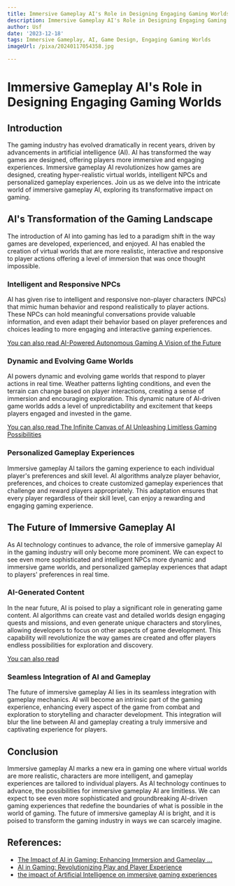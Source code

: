 ```yaml
---
title: Immersive Gameplay AI's Role in Designing Engaging Gaming Worlds
description: Immersive Gameplay AI's Role in Designing Engaging Gaming Worlds
author: Usf
date: '2023-12-18'
tags: Immersive Gameplay, AI, Game Design, Engaging Gaming Worlds
imageUrl: /pixa/20240117054358.jpg

---
```

# Immersive Gameplay AI's Role in Designing Engaging Gaming Worlds

## Introduction

The gaming industry has evolved dramatically in recent years, driven by advancements in  artificial intelligence (AI). AI has transformed the way games are  designed, offering players more immersive  and engaging experiences. Immersive gameplay AI revolutionizes how games are designed, creating hyper-realistic virtual worlds, intelligent NPCs and personalized gameplay  experiences.  Join us as we delve into the intricate  world of immersive gameplay AI,  exploring  its  transformative impact on gaming.

##  AI's Transformation of the Gaming Landscape

The introduction of AI  into gaming has led to  a paradigm shift in the way games are developed, experienced, and enjoyed. AI  has enabled the creation of virtual worlds that are more realistic, interactive and responsive to player actions offering a level  of immersion that was  once thought  impossible.

### Intelligent and Responsive NPCs

AI has given rise to intelligent and responsive non-player characters (NPCs) that mimic human behavior and  respond realistically to player actions. These NPCs can hold meaningful conversations provide valuable information, and even adapt their behavior based on player preferences and choices leading to more  engaging and interactive gaming experiences.

[You can also read AI-Powered Autonomous Gaming  A Vision of the Future](AI-Powered%20Autonomous%20Gaming%20A%20Vision%20of%20the%20Future)


### Dynamic  and Evolving Game  Worlds

AI powers dynamic and evolving  game worlds that respond  to  player actions in real time.  Weather patterns lighting conditions, and even the terrain can change based on  player interactions, creating a sense of immersion and encouraging exploration. This dynamic nature of AI-driven game worlds adds  a level of unpredictability and excitement that keeps players engaged and invested in  the  game.

[You can also read The Infinite Canvas of AI Unleashing Limitless Gaming  Possibilities](The%20Infinite%20Canvas%20of%20AI%20Unleashing%20Limitless%20Gaming%20Possibilities)


###  Personalized Gameplay Experiences

Immersive gameplay AI tailors  the gaming experience to each individual player's preferences and skill level. AI algorithms  analyze player behavior, preferences, and choices to  create customized gameplay experiences that challenge  and reward players appropriately. This adaptation ensures that every player regardless of their skill level,  can enjoy a rewarding and engaging gaming experience.

## The Future of Immersive Gameplay AI

As AI  technology continues to advance, the role of immersive gameplay AI in the gaming industry will only become more prominent. We can expect to see even more sophisticated and  intelligent NPCs  more dynamic and  immersive game worlds, and personalized gameplay experiences that adapt  to players' preferences in real time.

### AI-Generated Content

In the near future, AI is poised to play a significant role in generating game content. AI  algorithms can create vast  and detailed worlds design engaging quests and missions, and even  generate unique characters and storylines, allowing developers to focus on other aspects of game  development. This capability  will revolutionize the way games are created and offer players endless possibilities for exploration and discovery.

[You can also read ]()


### Seamless Integration of AI and Gameplay

The future of immersive gameplay AI lies  in its seamless integration with gameplay  mechanics. AI  will become an intrinsic part of the gaming experience, enhancing every  aspect of  the game from combat and exploration to storytelling and character development. This integration will blur the line between AI and gameplay creating a truly immersive and captivating experience for players.

## Conclusion

Immersive gameplay  AI marks a new era in gaming one where virtual worlds are more realistic, characters are more intelligent, and  gameplay experiences are tailored to individual players. As AI  technology continues to advance, the possibilities for immersive gameplay AI are limitless. We can expect to see even more sophisticated and groundbreaking AI-driven gaming experiences that redefine the boundaries of what is possible in the world of  gaming. The future of immersive  gameplay AI is  bright, and it is  poised to  transform the gaming industry in ways we  can scarcely imagine.

## References:
- [The Impact of AI in Gaming: Enhancing Immersion and Gameplay ...](https://medium.com/@bradyllewis/the-impact-of-ai-in-gaming-enhancing-immersion-and-gameplay-experience-2c340200f0d1)
- [AI in Gaming: Revolutionizing Play and Player Experience](https://www.searchmyexpert.com/resources/artifical-intelligence/ai-in-gaming)
- [the impact of Artificial Intelligence on immersive gaming experiences](https://www.linkedin.com/pulse/unveiling-future-impact-artificial-intelligence-stanislav-kondrashov-t9qye)

